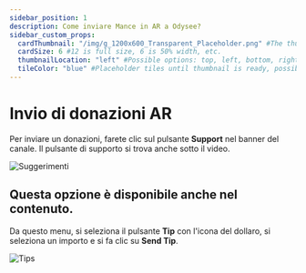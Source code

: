 ```yaml
---
sidebar_position: 1
description: Come inviare Mance in AR a Odysee?
sidebar_custom_props:
  cardThumbnail: "/img/g_1200x600_Transparent_Placeholder.png" #The thumbnail on the category card.
  cardSize: 6 #12 is full size, 6 is 50% width, etc.
  thumbnailLocation: "left" #Possible options: top, left, bottom, right, none
  tileColor: "blue" #Placeholder tiles until thumbnail is ready, possible options: blue, cream, darkpurple, lightpurple, mauve, orange, pink, none
---
```


# Invio di donazioni AR

Per inviare un donazioni, farete clic sul pulsante **Support** nel banner del canale. Il pulsante di supporto si trova anche sotto il video.

![Suggerimenti](https://thumbs.odycdn.com/bebfbd4cf6da73a7d4e691cbe4e9942b.webp)

## Questa opzione è disponibile anche nel contenuto.

Da questo menu, si seleziona il pulsante **Tip** con l'icona del dollaro, si seleziona un importo e si fa clic su **Send Tip**.

![Tips](https://thumbs.odycdn.com/a5b8e490d797ba077e3ffa0a449e499c.webp)
